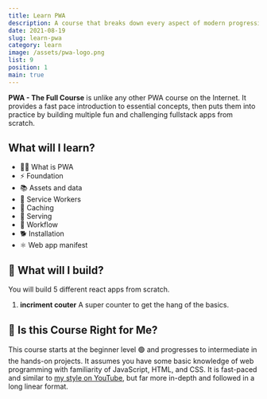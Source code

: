 ```yaml
---
title: Learn PWA
description: A course that breaks down every aspect of modern progressive web app development and prodives you a way to create PWA
date: 2021-08-19
slug: learn-pwa
category: learn
image: /assets/pwa-logo.png
list: 9
position: 1
main: true
---
```


**PWA - The Full Course** is unlike any other PWA course on the Internet. It provides a fast pace introduction to essential concepts, then puts them into practice by building multiple fun and challenging fullstack apps from scratch.

## What will I learn?

-   👨‍🎤 What is PWA
-   ⚡ Foundation
-   📚 Assets and data
-   🎣 Service Workers
-   🚀 Caching
-   📱 Serving
-   🎨 Workflow
-   🐕 Installation
-   ⚛️ Web app manifest

## 🦄 What will I build?

You will build 5 different react apps from scratch.

1. **incriment couter** A super counter to get the hang of the basics.

## 🤔 Is this Course Right for Me?

This course starts at the beginner level 🟢 and progresses to intermediate in the hands-on projects. It assumes you have some basic knowledge of web programming with familiarity of JavaScript, HTML, and CSS. It is fast-paced and similar to [my style on YouTube](https://www.youtube.com/c/codeNanshu), but far more in-depth and followed in a long linear format.
